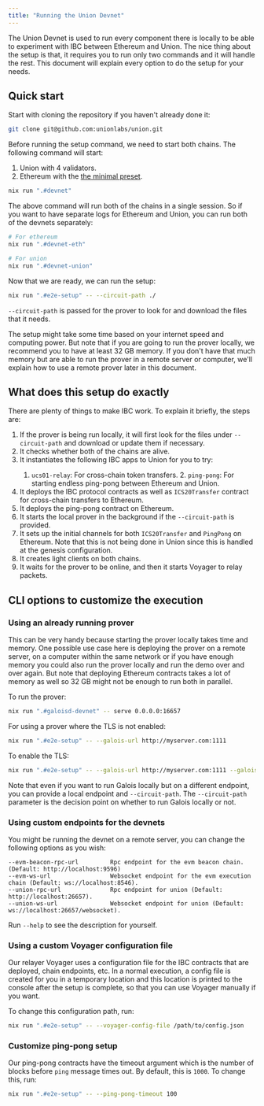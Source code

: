 ```yaml
---
title: "Running the Union Devnet"
---
```



The Union Devnet is used to run every component there is locally to be able to experiment with IBC between Ethereum and Union. The nice thing about the setup is that, it requires you to run only two commands and it will handle the rest. This document will explain every option to do the setup for your needs.

## Quick start

Start with cloning the repository if you haven't already done it:

```bash frame="none"
git clone git@github.com:unionlabs/union.git
```

Before running the setup command, we need to start both chains. The following command will start:

1. Union with 4 validators.
2. Ethereum with the [the minimal preset](https://github.com/ethereum/consensus-specs/blob/v1.3.0/configs/minimal.yaml).

```bash frame="none"
nix run ".#devnet"
```

The above command will run both of the chains in a single session. So if you want to have separate logs for Ethereum and Union, you can run both of the devnets separately:

```bash frame="none"
# For ethereum
nix run ".#devnet-eth"

# For union
nix run ".#devnet-union"
```

Now that we are ready, we can run the setup:

```bash frame="none"
nix run ".#e2e-setup" -- --circuit-path ./
```

`--circuit-path` is passed for the prover to look for and download the files that it needs.

The setup might take some time based on your internet speed and computing power. But note that if you are going to run the prover locally, we recommend you to have at least 32 GB memory. If you don't have that much memory but are able to run the prover in a remote server or computer, we'll explain how to use a remote prover later in this document.

## What does this setup do exactly

There are plenty of things to make IBC work. To explain it briefly, the steps are:

<Steps>

1. If the prover is being run locally, it will first look for the files under `--circuit-path` and download or update them if necessary.
2. It checks whether both of the chains are alive.
3. It instantiates the following IBC apps to Union for you to try:
   <Steps>
     1. `ucs01-relay`: For cross-chain token transfers. 2. `ping-pong`: For
     starting endless ping-pong between Ethereum and Union.
   </Steps>
4. It deploys the IBC protocol contracts as well as `ICS20Transfer` contract for cross-chain transfers to Ethereum.
5. It deploys the ping-pong contract on Ethereum.
6. It starts the local prover in the background if the `--circuit-path` is provided.
7. It sets up the initial channels for both `ICS20Transfer` and `PingPong` on Ethereum. Note that this is not being done in Union since this is handled at the genesis configuration.
8. It creates light clients on both chains.
9. It waits for the prover to be online, and then it starts Voyager to relay packets.

</Steps>

## CLI options to customize the execution

### Using an already running prover

This can be very handy because starting the prover locally takes time and memory. One possible use case here is deploying the prover on a remote server, on a computer within the same network or if you have enough memory you could also run the prover locally and run the demo over and over again. But note that deploying Ethereum contracts takes a lot of memory as well so 32 GB might not be enough to run both in parallel.

To run the prover:

```bash frame="none"
nix run ".#galoisd-devnet" -- serve 0.0.0.0:16657
```

For using a prover where the TLS is not enabled:

```bash frame="none"
nix run ".#e2e-setup" -- --galois-url http://myserver.com:1111
```

To enable the TLS:

```bash frame="none"
nix run ".#e2e-setup" -- --galois-url http://myserver.com:1111 --galois-tls
```

Note that even if you want to run Galois locally but on a different endpoint, you can provide a local endpoint and `--circuit-path`. The `--circuit-path` parameter is the decision point on whether to run Galois locally or not.

### Using custom endpoints for the devnets

You might be running the devnet on a remote server, you can change the following options as you wish:

```text
--evm-beacon-rpc-url         Rpc endpoint for the evm beacon chain. (Default: http://localhost:9596)
--evm-ws-url                 Websocket endpoint for the evm execution chain (Default: ws://localhost:8546).
--union-rpc-url              Rpc endpoint for union (Default: http://localhost:26657).
--union-ws-url               Websocket endpoint for union (Default: ws://localhost:26657/websocket).
```

Run `--help` to see the description for yourself.

### Using a custom Voyager configuration file

Our relayer Voyager uses a configuration file for the IBC contracts that are deployed, chain endpoints, etc. In a normal execution, a config file is created for you in a temporary location and this location is printed to the console after the setup is complete, so that you can use Voyager manually if you want.

To change this configuration path, run:

```bash frame="none"
nix run ".#e2e-setup" -- --voyager-config-file /path/to/config.json
```

### Customize ping-pong setup

Our ping-pong contracts have the timeout argument which is the number of blocks before `ping` message times out. By default, this is `1000`. To change this, run:

```bash frame="none"
nix run ".#e2e-setup" -- --ping-pong-timeout 100
```
